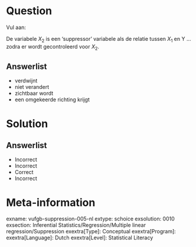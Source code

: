 Question
========

Vul aan: 

De variabele $X_{2}$ is een ‘suppressor’ variabele als de relatie tussen $X_{1}$ en Y ... zodra er wordt gecontroleerd voor $X_{2}$.
  
Answerlist
----------
* verdwijnt
* niet verandert
* zichtbaar wordt
* een omgekeerde richting krijgt

Solution
========

Answerlist
----------
* Incorrect
* Incorrect
* Correct
* Incorrect

Meta-information
================
exname: vufgb-suppression-005-nl
extype: schoice
exsolution: 0010
exsection: Inferential Statistics/Regression/Multiple linear regression/Suppression
exextra[Type]: Conceptual
exextra[Program]: 
exextra[Language]: Dutch
exextra[Level]: Statistical Literacy